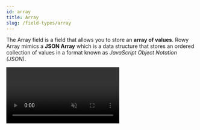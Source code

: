 ```yaml
---
id: array
title: Array
slug: /field-types/array
---
```



The Array field is a field that allows you to store an **array of values**. Rowy Array mimics a **JSON Array** which is a data structure that stores an ordered collection of values in a format known as *JavaScript Object Notation (JSON)*.

<Video url={videoUrl} playing loop muted playsinline controls />

## Supported Values

A JSON Array is a collection of values, which **can be of any type** including `Number`, `Short Text`, another `JSON Object`, `Toggle`, `GeoPoint`, `Date & Time`, or even `Reference`. The values in a JSON Array are **separated by commas** and **enclosed in square brackets**. 

```json
[
  "string", // a short text
  1, // a number
  true, // a boolean
  {
    "key": "value" // an object
  },
  [
    "array" // an array
  ]
]
```

## Creating an Array field

**STEP 1:** In your Rowy Table, click on **Add Column** button.

**STEP 2:** In the **Add Column modal**, add any name of your choice. In the **Field Type** dropdown, select **Array**.
  <img src={array1} alt="Array field" width = "100%" />

**STEP 3:** Click on **Add** button to create the Array field.

**STEP 4:** Open the side panel. Under the **Array** section, click on the dropdown to select the **Field Type** of the values in the Array.
  <img src={array2} alt="Array field" width = "100%" />

**STEP 5:** Start adding your data! 🚀